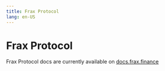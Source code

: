 ```yaml
---
title: Frax Protocol
lang: en-US
---
```


# Frax Protocol

Frax Protocol docs are currently available on [docs.frax.finance](https://docs.frax.finance)
